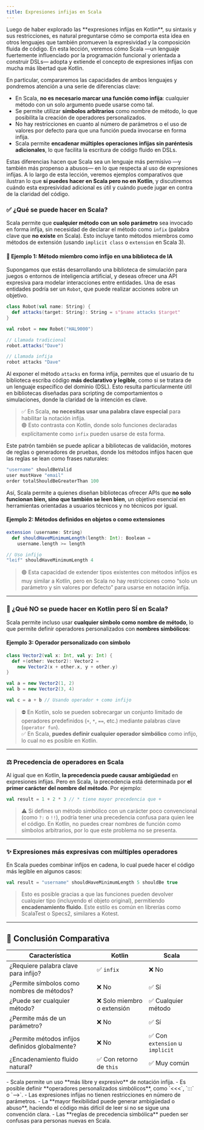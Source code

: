 ```yaml
---
title: Expresiones infijas en Scala
---
```


<ReadingTime />
<GithubRepoLink user="r8vnhill" repo="scala-dibs" />
Luego de haber explorado las **expresiones infijas en Kotlin**, su sintaxis y sus restricciones, es natural preguntarse cómo se comporta esta idea en otros lenguajes que también promueven la expresividad y la composición fluida de código. En esta lección, veremos cómo Scala —un lenguaje fuertemente influenciado por la programación funcional y orientada a construir DSLs— adopta y extiende el concepto de expresiones infijas con mucha más libertad que Kotlin.

En particular, compararemos las capacidades de ambos lenguajes y pondremos atención a una serie de diferencias clave:

- En Scala, **no es necesario marcar una función como infija**: cualquier método con un solo argumento puede usarse como tal.
- Se permite utilizar **símbolos arbitrarios** como nombre de método, lo que posibilita la creación de operadores personalizados.
- No hay restricciones en cuanto al número de parámetros o el uso de valores por defecto para que una función pueda invocarse en forma infija.
- Scala permite **encadenar múltiples operaciones infijas sin paréntesis adicionales**, lo que facilita la escritura de código fluido en DSLs.

Estas diferencias hacen que Scala sea un lenguaje más permisivo —y también más propenso a abusos— en lo que respecta al uso de expresiones infijas. A lo largo de esta lección, veremos ejemplos comparativos que ilustran lo que **sí puedes hacer en Scala pero no en Kotlin**, y discutiremos cuándo esta expresividad adicional es útil y cuándo puede jugar en contra de la claridad del código.

### ✅ ¿Qué se puede hacer en Scala?

Scala permite que **cualquier método con un solo parámetro** sea invocado en forma infija, sin necesidad de declarar el método como `infix` (palabra clave que **no existe** en Scala). Esto incluye tanto métodos miembros como métodos de extensión (usando `implicit class` o `extension` en Scala 3).

#### 🧩 Ejemplo 1: Método miembro como infijo en una biblioteca de IA

Supongamos que estás desarrollando una biblioteca de simulación para juegos o entornos de inteligencia artificial, y deseas ofrecer una API expresiva para modelar interacciones entre entidades. Una de esas entidades podría ser un `Robot`, que puede realizar acciones sobre un objetivo.

```scala
class Robot(val name: String) {
  def attacks(target: String): String = s"$name attacks $target"
}

val robot = new Robot("HAL9000")

// Llamada tradicional
robot.attacks("Dave")

// Llamada infija
robot attacks "Dave"
```

Al exponer el método `attacks` en forma infija, permites que el usuario de tu biblioteca escriba código **más declarativo y legible**, como si se tratara de un lenguaje específico del dominio (DSL). Esto resulta particularmente útil en bibliotecas diseñadas para scripting de comportamientos o simulaciones, donde la claridad de la intención es clave.

> ✅ En Scala, **no necesitas usar una palabra clave especial** para habilitar la notación infija.  
> 🟣 Esto contrasta con Kotlin, donde solo funciones declaradas explícitamente como `infix` pueden usarse de esta forma.

Este patrón también se puede aplicar a bibliotecas de validación, motores de reglas o generadores de pruebas, donde los métodos infijos hacen que las reglas se lean como frases naturales:

```scala
"username" shouldBeValid
user mustHave "email"
order totalShouldBeGreaterThan 100
``` 

Así, Scala permite a quienes diseñan bibliotecas ofrecer APIs que **no solo funcionan bien, sino que también se leen bien**, un objetivo esencial en herramientas orientadas a usuarios técnicos y no técnicos por igual.

#### Ejemplo 2: Métodos definidos en objetos o como extensiones

```scala
extension (username: String)
  def shouldHaveMinimumLength(length: Int): Boolean =
    username.length >= length

// Uso infijo
"leif" shouldHaveMinimumLength 4
```

> 🟢 Esta capacidad de extender tipos existentes con métodos infijos es muy similar a Kotlin, pero en Scala no hay restricciones como “solo un parámetro y sin valores por defecto” para usarse en notación infija.

---

### 🚫 ¿Qué NO se puede hacer en Kotlin pero SÍ en Scala?

Scala permite incluso usar **cualquier símbolo como nombre de método**, lo que permite definir operadores personalizados con **nombres simbólicos**:

#### Ejemplo 3: Operador personalizado con símbolo

```scala
class Vector2(val x: Int, val y: Int) {
  def +(other: Vector2): Vector2 =
    new Vector2(x + other.x, y + other.y)
}

val a = new Vector2(1, 2)
val b = new Vector2(3, 4)

val c = a + b // Usando operador + como infijo
```

> ⛔ En Kotlin, solo se pueden sobrecargar un conjunto limitado de operadores predefinidos (`+`, `*`, `==`, etc.) mediante palabras clave (`operator fun`).  
> ✅ En Scala, **puedes definir cualquier operador simbólico** como infijo, lo cual no es posible en Kotlin.

---

### ⚖️ Precedencia de operadores en Scala

Al igual que en Kotlin, **la precedencia puede causar ambigüedad** en expresiones infijas. Pero en Scala, la precedencia está determinada por **el primer carácter del nombre del método**. Por ejemplo:

```scala
val result = 1 + 2 * 3 // * tiene mayor precedencia que +
```

> ⚠️ Si defines un método simbólico con un carácter poco convencional (como `?:` o `!!`), podría tener una precedencia confusa para quien lee el código. En Kotlin, no puedes crear nombres de función como símbolos arbitrarios, por lo que este problema no se presenta.

---

### ✨ Expresiones más expresivas con múltiples operadores

En Scala puedes combinar infijos en cadena, lo cual puede hacer el código más legible en algunos casos:

```scala
val result = "username" shouldHaveMinimumLength 5 shouldBe true
```

> Esto es posible gracias a que las funciones pueden devolver cualquier tipo (incluyendo el objeto original), permitiendo **encadenamiento fluido**. Este estilo es común en librerías como ScalaTest o Specs2, similares a Kotest.

---

## 📌 Conclusión Comparativa

| Característica                              | Kotlin                        | Scala                            |
|--------------------------------------------|-------------------------------|----------------------------------|
| ¿Requiere palabra clave para infijo?       | ✅ `infix`                    | ❌ No                            |
| ¿Permite símbolos como nombres de métodos? | ❌ No                         | ✅ Sí                            |
| ¿Puede ser cualquier método?               | ❌ Solo miembro o extensión   | ✅ Cualquier método              |
| ¿Permite más de un parámetro?              | ❌ No                         | ✅ Sí                            |
| ¿Permite métodos infijos definidos globalmente? | ❌ No                     | ✅ Con `extension` u `implicit` |
| ¿Encadenamiento fluido natural?            | ✅ Con retorno de `this`      | ✅ Muy común                     |

<ProCons>
<Pros>
- Scala permite un uso **más libre y expresivo** de notación infija.
- Es posible definir **operadores personalizados simbólicos**, como `<<<`, `:::` o `-->`.
- Las expresiones infijas no tienen restricciones en número de parámetros.
</Pros>
<Cons>
- La **mayor flexibilidad puede generar ambigüedad o abuso**, haciendo el código más difícil de leer si no se sigue una convención clara.
- Las **reglas de precedencia simbólica** pueden ser confusas para personas nuevas en Scala.
</Cons>
</ProCons>
